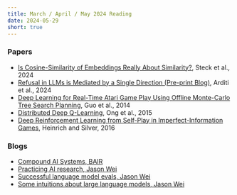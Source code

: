 ```yaml
---
title: March / April / May 2024 Reading
date: 2024-05-29
short: true
---
```


### Papers

- [Is Cosine-Similarity of Embeddings Really About Similarity?](https://arxiv.org/pdf/2403.05440.pdf), Steck et al., 2024
- [Refusal in LLMs is Mediated by a Single Direction (Pre-print Blog)](https://www.lesswrong.com/posts/jGuXSZgv6qfdhMCuJ/refusal-in-llms-is-mediated-by-a-single-direction), Arditi et al., 2024
- [Deep Learning for Real-Time Atari Game Play Using Offline Monte-Carlo Tree Search Planning](https://papers.nips.cc/paper_files/paper/2014/hash/8bb88f80d334b1869781beb89f7b73be-Abstract.html), Guo et al., 2014
- [Distributed Deep Q-Learning](https://arxiv.org/abs/1508.04186), Ong et al., 2015
- [Deep Reinforcement Learning from Self-Play in Imperfect-Information Games](https://arxiv.org/abs/1603.01121), Heinrich and Silver, 2016

### Blogs

- [Compound AI Systems, BAIR](https://bair.berkeley.edu/blog/2024/02/18/compound-ai-systems/)
- [Practicing AI research, Jason Wei](https://www.jasonwei.net/blog/practicing-ai-research)
- [Successful language model evals, Jason Wei](https://www.jasonwei.net/blog/evals)
- [Some intuitions about large language models, Jason Wei](https://www.jasonwei.net/blog/some-intuitions-about-large-language-models)
